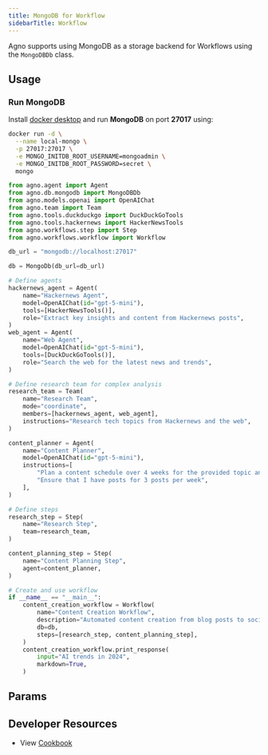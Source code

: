 ```yaml
---
title: MongoDB for Workflow
sidebarTitle: Workflow
---
```


Agno supports using MongoDB as a storage backend for Workflows using the `MongoDBDb` class.

## Usage

### Run MongoDB

Install [docker desktop](https://docs.docker.com/desktop/install/mac-install/) and run **MongoDB** on port **27017** using:

```bash
docker run -d \
  --name local-mongo \
  -p 27017:27017 \
  -e MONGO_INITDB_ROOT_USERNAME=mongoadmin \
  -e MONGO_INITDB_ROOT_PASSWORD=secret \
  mongo
```

```python mongodb_for_workflow.py
from agno.agent import Agent
from agno.db.mongodb import MongoDBDb
from agno.models.openai import OpenAIChat
from agno.team import Team
from agno.tools.duckduckgo import DuckDuckGoTools
from agno.tools.hackernews import HackerNewsTools
from agno.workflows.step import Step
from agno.workflows.workflow import Workflow

db_url = "mongodb://localhost:27017"

db = MongoDb(db_url=db_url)

# Define agents
hackernews_agent = Agent(
    name="Hackernews Agent",
    model=OpenAIChat(id="gpt-5-mini"),
    tools=[HackerNewsTools()],
    role="Extract key insights and content from Hackernews posts",
)
web_agent = Agent(
    name="Web Agent",
    model=OpenAIChat(id="gpt-5-mini"),
    tools=[DuckDuckGoTools()],
    role="Search the web for the latest news and trends",
)

# Define research team for complex analysis
research_team = Team(
    name="Research Team",
    mode="coordinate",
    members=[hackernews_agent, web_agent],
    instructions="Research tech topics from Hackernews and the web",
)

content_planner = Agent(
    name="Content Planner",
    model=OpenAIChat(id="gpt-5-mini"),
    instructions=[
        "Plan a content schedule over 4 weeks for the provided topic and research content",
        "Ensure that I have posts for 3 posts per week",
    ],
)

# Define steps
research_step = Step(
    name="Research Step",
    team=research_team,
)

content_planning_step = Step(
    name="Content Planning Step",
    agent=content_planner,
)

# Create and use workflow
if __name__ == "__main__":
    content_creation_workflow = Workflow(
        name="Content Creation Workflow",
        description="Automated content creation from blog posts to social media",
        db=db,
        steps=[research_step, content_planning_step],
    )
    content_creation_workflow.print_response(
        input="AI trends in 2024",
        markdown=True,
    )

```

## Params

<Snippet file="db-mongo-params.mdx" />  

## Developer Resources

- View [Cookbook](https://github.com/agno-agi/agno/tree/v2.0/cookbook/db/mongodb/mongodb_for_workflow.py)